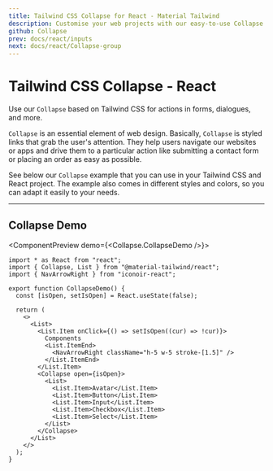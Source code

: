 ```yaml
---
title: Tailwind CSS Collapse for React - Material Tailwind
description: Customise your web projects with our easy-to-use Collapse component for Tailwind CSS and React using Material Design guidelines.
github: Collapse
prev: docs/react/inputs
next: docs/react/Collapse-group
---
```


# Tailwind CSS Collapse - React

Use our `Collapse` based on Tailwind CSS for actions in forms, dialogues, and more.

`Collapse` is an essential element of web design. Basically,
`Collapse` is styled links that grab the user's attention. They help users
navigate our websites or apps and drive them to a particular action like submitting
a contact form or placing an order as easy as possible.

See below our `Collapse` example that you can use in your Tailwind CSS and React project. The example also comes in different styles and colors, so you can adapt it easily to your needs.

---

## Collapse Demo

<ComponentPreview demo={<Collapse.CollapseDemo />}>
```tsx
import * as React from "react";
import { Collapse, List } from "@material-tailwind/react";
import { NavArrowRight } from "iconoir-react";

export function CollapseDemo() {
  const [isOpen, setIsOpen] = React.useState(false);

  return (
    <>
      <List>
        <List.Item onClick={() => setIsOpen((cur) => !cur)}>
          Components
          <List.ItemEnd>
            <NavArrowRight className="h-5 w-5 stroke-[1.5]" />
          </List.ItemEnd>
        </List.Item>
        <Collapse open={isOpen}>
          <List>
            <List.Item>Avatar</List.Item>
            <List.Item>Button</List.Item>
            <List.Item>Input</List.Item>
            <List.Item>Checkbox</List.Item>
            <List.Item>Select</List.Item>
          </List>
        </Collapse>
      </List>
    </>
  );
}
```
</ComponentPreview>